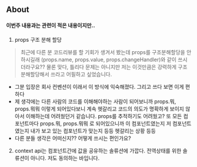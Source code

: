 ## About

#### 이번주 내용과는 관련이 적은 내용이지만..

1. props 구조 분해 할당

> 최근에 다른 분 코드리뷰를 할 기회가 생겨서 봤는데 props를 구조분해할당을 안하시길래 (props.name, props.value, props.changeHandler)와 같이 쓰시더라구요??
> 물론 맞다, 틀리다 문제는 아니지만 저는 이것만큼은 강력하게 구조분해할당해서 쓰라고 어필하고 싶었습니다.

- 그분 입장은 회사 컨벤션이 이래서 이 방식에 익숙해졌다. 그리고 쓰다 보면 이게 편하다
- 제 생각에는 다른 사람의 코드를 이해해야하는 사람이 되어보니까 props.뭐, props.뭐뭐 이렇게 되어있다보니 계속 헷갈리고 코드의 의도가 명확하게 보이지 않아서 이해하는데 어려웠던거 같습니다. props를 추적하기도 어려웠고? 또 모든 컴포넌트마다 props.뭐, props.뭐뭐 로 되어있으니까 이 컴포넌트였는지 저 컴포넌트였는지 내가 보고 있는 컴포넌트가 맞는지 등등 헷갈리는 상황 등등
- 다른 분들 생각은 어떠신지?? 어떻게 쓰시는 편인가요?

2. context api는 컴포넌트간에 값을 공유하는 솔류션에 가깝다. 전역상태를 위한 솔류션이 아니다. 저도 동의하는 바입니다.
